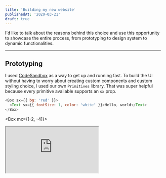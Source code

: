 ```yaml
---
title: 'Building my new website'
publishedAt: '2020-03-21'
draft: true
---
```


I'd like to talk about the reasons behind this choice and use this opportunity to showcase the entire process, from prototyping to design system to dynamic functionalities.

---

## Prototyping

I used [CodeSandbox](https://codesandbox.com) as a way to get up and running fast. To build the UI without having to worry about creating custom components and custom styling choice, I used our own `Primitives` library. That was super helpful because every primitive available supports an `sx` prop.

```js
<Box sx={{ bg: 'red' }}>
  <Text sx={{ fontSize: 1, color: 'white' }}>Hello, world</Text>
</Box>
```

<Box mx={[-2, -4]}>

<iframe
  src="https://codesandbox.io/embed/pedro-prototype-s1z6r?fontsize=14&hidenavigation=1&theme=dark&runonclick=1&view=editor"
  style={{ width:'100%', height:'500px', border:'0', borderRadius:' 4px', overflow:'hidden', }}
  title="Ped.ro Prototype"
  allow="geolocation; microphone; camera; midi; vr; accelerometer; gyroscope; payment; ambient-light-sensor; encrypted-media; usb"
  sandbox="allow-modals allow-forms allow-popups allow-scripts allow-same-origin"
></iframe>

</Box>
